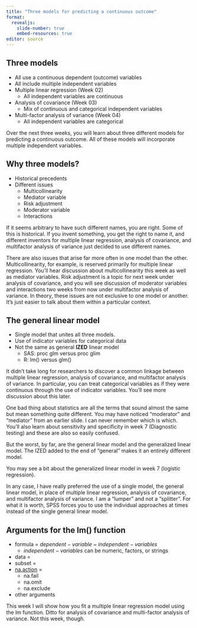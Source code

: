 ```yaml
---
title: "Three models for predicting a continuous outcome"
format: 
  revealjs:
    slide-number: true
    embed-resources: true
editor: source
---
```


## Three models

-   All use a continuous dependent (outcome) variables
-   All include multiple independent variables
-   Multiple linear regression (Week 02)
    -   All independent variables are continuous
-   Analysis of covariance (Week 03)
    -   Mix of continuous and categorical independent variables
-   Multi-factor analysis of variance (Week 04)
    -   All independent variables are categorical

::: notes
Over the next three weeks, you will learn about three different models for predicting a continuous outcome. All of these models will incorporate multiple independent variables.
:::

## Why three models?

-   Historical precedents
-   Different issues
    -   Multicollinearity
    -   Mediator variable
    -   Risk adjustment
    -   Moderator variable
    -   Interactions

::: notes
If it seems arbitrary to have such different names, you are right. Some of this is historical. If you invent something, you get the right to name it, and different inventors for multiple linear regression, analysis of covariance, and multifactor analysis of variance just decided to use different names.

There are also issues that arise far more often in one model than the other. Multicollinearity, for example, is reserved primarily for multiple linear regression. You'll hear discussion about multicollinearity this week as well as mediator variables. Risk adjustment is a topic for next week under analysis of covariance, and you will see discussion of moderator variables and interactions two weeks from now under multifactor analysis of variance. In theory, these issues are not exclusive to one model or another. It's just easier to talk about them within a particular context.
:::

## The general linear model 

-   Single model that unites all three models.
-   Use of indicator variables for categorical data
-   Not the same as general **IZED** linear model
    -   SAS: proc glm versus proc glim
    -   R: lm() versus glm()

::: notes
It didn't take long for researchers to discover a common linkage between multiple linear regression, analysis of covariance, and multifactor analysis of variance. In particular, you can treat categorical variables as if they were continuous through the use of indicator variables. You'll see more discussion about this later. 

One bad thing about statistics are all the terms that sound almost the same but mean something quite different. You may have noticed "moderator" and "mediator" from an earlier slide. I can never remember which is which. You'll also learn about sensitivity and specificity in week 7 (Diagnostic testing) and these are also so easily confused. 

But the worst, by far, are the general linear model and the generalized linear model. The IZED added to the end of "general" makes it an entirely different model.

You may see a bit about the generalized linear model in week 7 (logistic regression).

In any case, I have really preferred the use of a single model, the general linear model, in place of multiple linear regression, analysis of covariance, and multifactor analysis of variance. I am a "lumper" and not a "splitter". For what it is worth, SPSS forces you to use the individual approaches at times instead of the single general linear model.
:::

## Arguments for the lm() function {.smaller}

-   formula = $dependent-variable$ ~ $independent-variables$
    -   $independent-variables$ can be numeric, factors, or strings
-   data =
-   subset =
-   [na.action][ref11] =
    -   na.fail
    -   na.omit
    -   na.exclude
-   other arguments

[ref11]: https://stat.ethz.ch/R-manual/R-devel/library/stats/html/na.fail.html


::: notes

This week I will show how you fit a multiple linear regression model using the lm function. Ditto for analysis of covariance and multi-factor analysis of variance. Not this week, though.
:::
